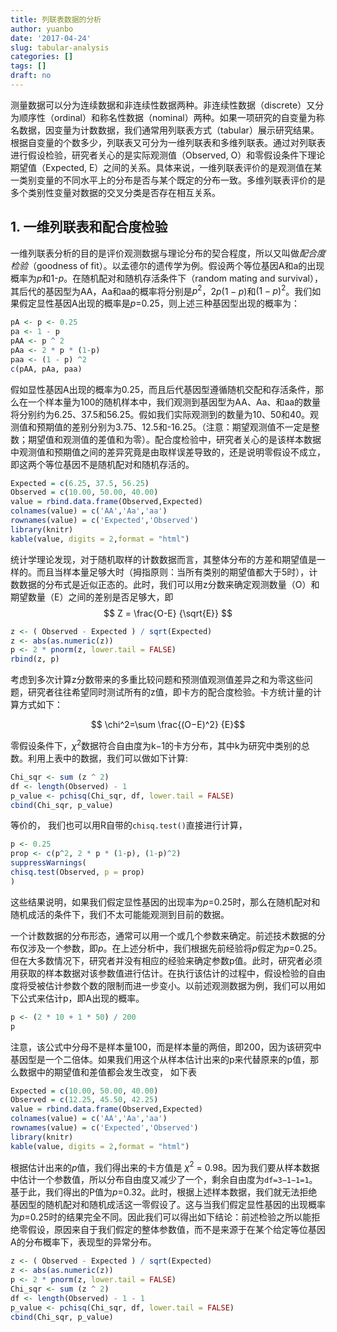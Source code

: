 ```yaml
---
title: 列联表数据的分析
author: yuanbo
date: '2017-04-24'
slug: tabular-analysis
categories: []
tags: []
draft: no
---
```



测量数据可以分为连续数据和非连续性数据两种。非连续性数据（discrete）又分为顺序性（ordinal）和称名性数据（nominal）两种。如果一项研究的自变量为称名数据，因变量为计数数据，我们通常用列联表方式（tabular）展示研究结果。根据自变量的个数多少，列联表又可分为一维列联表和多维列联表。通过对列联表进行假设检验，研究者关心的是实际观测值（Observed, O）和零假设条件下理论期望值（Expected, E）之间的关系。具体来说，一维列联表评价的是观测值在某一类别变量的不同水平上的分布是否与某个既定的分布一致。多维列联表评价的是多个类别性变量对数据的交叉分类是否存在相互关系。


## 1. 一维列联表和配合度检验

一维列联表分析的目的是评价观测数据与理论分布的契合程度，所以又叫做*配合度检验*（goodness of fit）。以孟德尔的遗传学为例。假设两个等位基因A和a的出现概率为*p*和1-*p*。在随机配对和随机存活条件下（random mating and survival），其后代的基因型为AA，Aa和aa的概率将分别是$p^2$，$2p(1−p)$和$(1−p)^2$。我们如果假定显性基因A出现的概率是*p*=0.25，则上述三种基因型出现的概率为：

```r
pA <- p <- 0.25
pa <- 1 - p
pAA <- p ^ 2
pAa <- 2 * p * (1-p)
paa <- (1 - p) ^2
c(pAA, pAa, paa)
```

假如显性基因A出现的概率为0.25，而且后代基因型遵循随机交配和存活条件，那么在一个样本量为100的随机样本中，我们观测到基因型为AA、Aa、和aa的数量将分别约为6.25、37.5和56.25。假如我们实际观测到的数量为10、50和40。观测值和预期值的差别分别为3.75、12.5和-16.25。（注意：期望观测值不一定是整数；期望值和观测值的差值和为零）。配合度检验中，研究者关心的是该样本数据中观测值和预期值之间的差异究竟是由取样误差导致的，还是说明零假设不成立，即这两个等位基因不是随机配对和随机存活的。

```r
Expected = c(6.25, 37.5, 56.25)
Observed = c(10.00, 50.00, 40.00)
value = rbind.data.frame(Observed,Expected)
colnames(value) = c('AA','Aa','aa')
rownames(value) = c('Expected','Observed')
library(knitr)
kable(value, digits = 2,format = "html")

```


统计学理论发现，对于随机取样的计数数据而言，其整体分布的方差和期望值是一样的。而且当样本量足够大时（拇指原则：当所有类别的期望值都大于5时），计数数据的分布式是近似正态的。此时，我们可以用z分数来确定观测数量（O）和期望数量（E）之间的差别是否足够大，即$$ Z = \frac{O-E} {\sqrt{E}} $$

```r
z <- ( Observed - Expected ) / sqrt(Expected)
z <- abs(as.numeric(z))
p <- 2 * pnorm(z, lower.tail = FALSE)
rbind(z, p)
```


考虑到多次计算z分数带来的多重比较问题和预测值观测值差异之和为零这些问题，研究者往往希望同时测试所有的z值，即卡方的配合度检验。卡方统计量的计算方式如下：

$$ \chi^2=\sum \frac{(O−E)^2} {E}$$


零假设条件下，$\chi ^2$数据符合自由度为k−1的卡方分布，其中k为研究中类别的总数。利用上表中的数据，我们可以做如下计算:
```r
Chi_sqr <- sum (z ^ 2)
df <- length(Observed) - 1
p_value <- pchisq(Chi_sqr, df, lower.tail = FALSE)
cbind(Chi_sqr, p_value)
```

等价的， 我们也可以用R自带的`chisq.test()`直接进行计算，
```r
p <- 0.25
prop <- c(p^2, 2 * p * (1-p), (1-p)^2)
suppressWarnings(
chisq.test(Observed, p = prop)
)
```

这些结果说明，如果我们假定显性基因的出现率为*p*=0.25时，那么在随机配对和随机成活的条件下，我们不太可能能观测到目前的数据。

一个计数数据的分布形态，通常可以用一个或几个参数来确定。前述技术数据的分布仅涉及一个参数，即*p*。在上述分析中，我们根据先前经验将*p*假定为*p*=0.25。但在大多数情况下，研究者并没有相应的经验来确定参数p值。此时，研究者必须用获取的样本数据对该参数值进行估计。在执行该估计的过程中，假设检验的自由度将受被估计参数个数的限制而进一步变小。以前述观测数据为例，我们可以用如下公式来估计p，即A出现的概率。

```r
p <- (2 * 10 + 1 * 50) / 200
p
```

注意，该公式中分母不是样本量100，而是样本量的两倍，即200，因为该研究中基因型是一个二倍体。如果我们用这个从样本估计出来的p来代替原来的p值，那么数据中的期望值和差值都会发生改变， 如下表

```r
Expected = c(10.00, 50.00, 40.00)
Observed = c(12.25, 45.50, 42.25)
value = rbind.data.frame(Observed,Expected)
colnames(value) = c('AA','Aa','aa')
rownames(value) = c('Expected','Observed')
library(knitr)
kable(value, digits = 2,format = "html")
```


根据估计出来的*p*值，我们得出来的卡方值是 $\chi ^2$ = 0.98。因为我们要从样本数据中估计一个参数值，所以分布自由度又减少了一个，剩余自由度为`df=3−1−1=1`。基于此，我们得出的P值为*p*=0.32。此时，根据上述样本数据，我们就无法拒绝基因型的随机配对和随机成活这一零假设了。这与当我们假定显性基因的出现概率为*p*=0.25时的结果完全不同。因此我们可以得出如下结论：前述检验之所以能拒绝零假设，原因来自于我们假定的整体参数值，而不是来源于在某个给定等位基因A的分布概率下，表现型的异常分布。

```r
z <- ( Observed - Expected ) / sqrt(Expected)
z <- abs(as.numeric(z))
p <- 2 * pnorm(z, lower.tail = FALSE)
Chi_sqr <- sum (z ^ 2)
df <- length(Observed) - 1 - 1
p_value <- pchisq(Chi_sqr, df, lower.tail = FALSE)
cbind(Chi_sqr, p_value)
```






